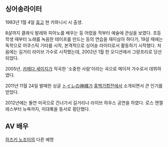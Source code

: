 == 싱어송라이터 ==
1983년 1월 4일 [[효고]] 현 카와니시 시 출생.

8살까지 클래식 발레와 피아노를 배우는 등 어렸을 적부터 예술에 관심을 보였다. 초등학생 때부터 노래를 녹음한 테이프를 만드는 등의 연습을 재미삼아 하다가, 19살 때에는 독학으로 어쿠스틱 기타를 시작, 본격적으로 싱어송 라이터로서 활동하기 시작했다. 처음에는 길거리 라이브 가수로 시작했는데, 2002년 1월 한 오디션에서 그랑프리로 당선되었다.

2005년, [[카메다 세이지]]가 작곡한 '소중한 사람'이라는 곡으로 메이저 가수로서 데뷔하였다.

2011년 11월 24일 발매한 싱글 [[トイレの神様]]가 [[홍백가합전]]에서 소개되면서 큰 인기를 얻었다.

2012년에는 돌연 미국으로 건너가서 길거리나 라이브 하우스 공연을 하였다. 로스 앤젤레스부터 뉴욕까지, 미대륙을 동서로 횡단했다.

== AV 배우 ==
[[하즈키 노조미]]의 다른 예명
